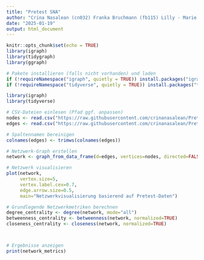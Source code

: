 ---
title: "Pretest SNA"
author: "Crina Nasalean (cn032) Franka Bruchmann (fb115) Lilly - Marie Friemel (lf106) Laura Linke (ll084) Anne Lucie Rocks (ar184) Mario Morrone (mm371)"
date: "2025-01-19"
output: html_document
---

```{r setup, include=FALSE}
knitr::opts_chunk$set(echo = TRUE)
library(igraph)
library(tidygraph)
library(ggraph)
```
```{r Netzwerk einlesen}
# Pakete installieren (falls nicht vorhanden) und laden
if (!requireNamespace("igraph", quietly = TRUE)) install.packages("igraph")
if (!requireNamespace("tidyverse", quietly = TRUE)) install.packages("tidyverse")

library(igraph)
library(tidyverse)

# CSV-Dateien einlesen (Pfad ggf. anpassen)
nodes <- read.csv("https://raw.githubusercontent.com/crinanasalean/Pretest-SNA-Gruppe-4/refs/heads/main/Pretest%20Nodelist.csv.csv", stringsAsFactors = FALSE)
edges <- read.csv("https://raw.githubusercontent.com/crinanasalean/Pretest-SNA-Gruppe-4/refs/heads/main/Pretest%20Edgelist.csv.csv", stringsAsFactors = FALSE)

# Spaltennamen bereinigen
colnames(edges) <- trimws(colnames(edges))

# Netzwerk-Graph erstellen
network <- graph_from_data_frame(d=edges, vertices=nodes, directed=FALSE)

# Netzwerk visualisieren
plot(network, 
     vertex.size=5, 
     vertex.label.cex=0.7, 
     edge.arrow.size=0.5, 
     main="Netzwerkvisualisierung basierend auf Pretest-Daten")

# Grundlegende Netzwerkmetriken berechnen
degree_centrality <- degree(network, mode="all")
betweenness_centrality <- betweenness(network, normalized=TRUE)
closeness_centrality <- closeness(network, normalized=TRUE)



# Ergebnisse anzeigen
print(network_metrics)






```
